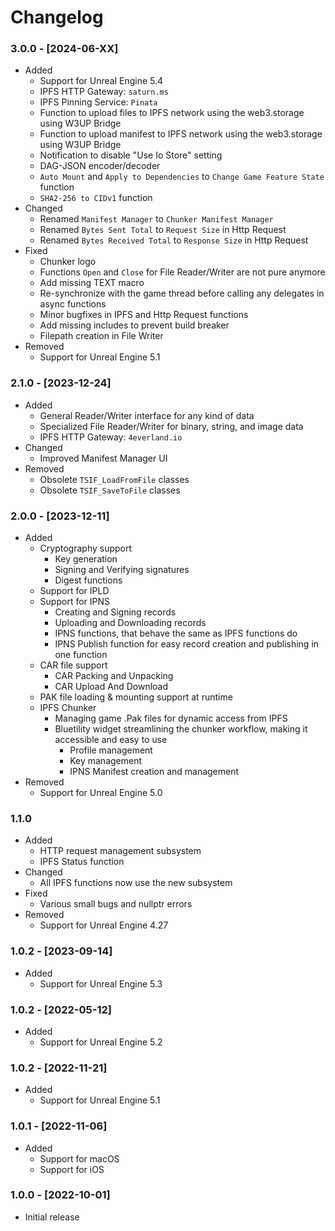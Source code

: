 
# Changelog

### 3.0.0 - [2024-06-XX]
- Added
    - Support for Unreal Engine 5.4
    - IPFS HTTP Gateway: `saturn.ms`
    - IPFS Pinning Service: `Pinata`
    - Function to upload files to IPFS network using the web3.storage using W3UP Bridge
    - Function to upload manifest to IPFS network using the web3.storage using W3UP Bridge
    - Notification to disable "Use Io Store" setting
    - DAG-JSON encoder/decoder
    - `Auto Mount` and `Apply to Dependencies` to `Change Game Feature State` function
    - `SHA2-256 to CIDv1` function
- Changed
    - Renamed `Manifest Manager` to `Chunker Manifest Manager`
    - Renamed `Bytes Sent Total` to `Request Size` in Http Request
    - Renamed `Bytes Received Total` to `Response Size` in Http Request
- Fixed
    - Chunker logo
    - Functions `Open` and `Close` for File Reader/Writer are not pure anymore
    - Add missing TEXT macro
    - Re-synchronize with the game thread before calling any delegates in async functions
    - Minor bugfixes in IPFS and Http Request functions
    - Add missing includes to prevent build breaker
    - Filepath creation in File Writer
- Removed
    - Support for Unreal Engine 5.1

### 2.1.0 - [2023-12-24]
- Added
    - General Reader/Writer interface for any kind of data
    - Specialized File Reader/Writer for binary, string, and image data
    - IPFS HTTP Gateway: `4everland.io`
- Changed
    - Improved Manifest Manager UI
- Removed
    - Obsolete `TSIF_LoadFromFile` classes
    - Obsolete `TSIF_SaveToFile` classes

### 2.0.0 - [2023-12-11]
- Added
    - Cryptography support
        - Key generation
        - Signing and Verifying signatures
        - Digest functions
    - Support for IPLD
    - Support for IPNS
        - Creating and Signing records
        - Uploading and Downloading records
        - IPNS functions, that behave the same as IPFS functions do
        - IPNS Publish function for easy record creation and publishing in one function
    - CAR file support
        - CAR Packing and Unpacking
        - CAR Upload And Download
    - PAK file loading & mounting support at runtime
    - IPFS Chunker
        - Managing game .Pak files for dynamic access from IPFS
        - Bluetility widget streamlining the chunker workflow, making it accessible and easy to use
            - Profile management
            - Key management
            - IPNS Manifest creation and management
- Removed
  - Support for Unreal Engine 5.0

### 1.1.0
- Added
    - HTTP request management subsystem
    - IPFS Status function
- Changed
    - All IPFS functions now use the new subsystem
- Fixed
    - Various small bugs and nullptr errors
- Removed
    - Support for Unreal Engine 4.27

### 1.0.2 - [2023-09-14]
- Added
    - Support for Unreal Engine 5.3

### 1.0.2 - [2022-05-12]
- Added
    - Support for Unreal Engine 5.2

### 1.0.2 - [2022-11-21]
- Added
    - Support for Unreal Engine 5.1

### 1.0.1 - [2022-11-06]
- Added
    - Support for macOS
    - Support for iOS

### 1.0.0 - [2022-10-01]
- Initial release
